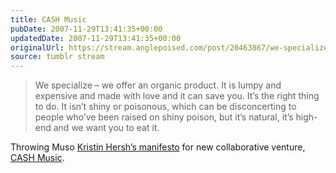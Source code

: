 ```yaml
---
title: CASH Music
pubDate: 2007-11-29T13:41:35+00:00
updatedDate: 2007-11-29T13:41:35+00:00
originalUrl: https://stream.anglepoised.com/post/20463867/we-specialize-we-offer-an-organic-product-it-is
source: tumblr stream
---
```


> We specialize &ndash; we offer an organic product. It is lumpy and expensive and made with love and it can save you. It&rsquo;s the right thing to do. It isn&rsquo;t shiny or poisonous, which can be disconcerting to people who&rsquo;ve been raised on shiny poison, but it&rsquo;s natural, it&rsquo;s high-end and we want you to eat it.

Throwing Muso <a href="http://kristinhersh.cashmusic.org/features.php">Kristin Hersh&rsquo;s manifesto</a> for new collaborative venture, <a href="http://kristinhersh.cashmusic.org/">CASH Music</a>.

